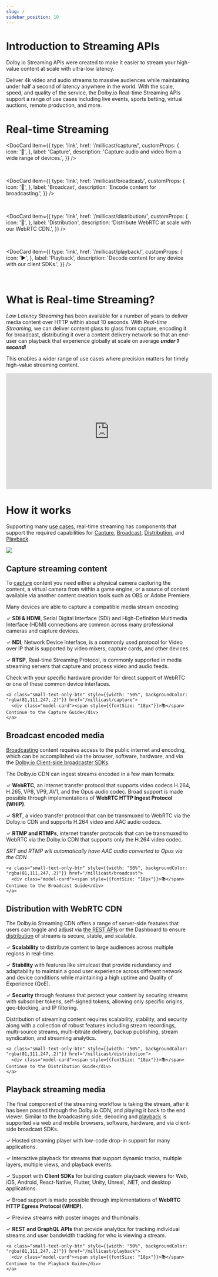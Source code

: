 ```yaml
---
slug: /
sidebar_position: 10
---
```


# Introduction to Streaming APIs


Dolby.io Streaming APIs were created to make it easier to stream your high-value content at scale with ultra-low latency.

Deliver 4k video and audio streams to massive audiences while maintaining under half a second of latency anywhere in the world. With the scale, speed, and quality of the service, the Dolby.io Real-time Streaming APIs support a range of use cases including live events, sports betting, virtual auctions, remote production, and more.

# Real-time Streaming

<DocCard item={{
    type: 'link',
    href: '/millicast/capture/',
    customProps: {
        icon: '🎥',
    },
    label: 'Capture',
    description: 'Capture audio and video from a wide range of devices.',
  }} />

<br />

<DocCard item={{
    type: 'link',
    href: '/millicast/broadcast/',
    customProps: {
        icon: '📡',
    },
    label: 'Broadcast',
    description: 'Encode content for broadcasting.',
  }} />

<br />

<DocCard item={{
    type: 'link',
    href: '/millicast/distribution/',
    customProps: {
        icon: '🚚',
    },
    label: 'Distribution',
    description: 'Distribute WebRTC at scale with our WebRTC CDN.',
  }} />

<br />

<DocCard item={{
    type: 'link',
    href: '/millicast/playback/',
    customProps: {
        icon: '▶️',
    },
    label: 'Playback',
    description: 'Decode content for any device with our client SDKs.',
  }} />

<br />

# What is Real-time Streaming?

_Low Latency Streaming_ has been available for a number of years to deliver media content over HTTP within about 10 seconds. With _Real-time Streaming_, we can deliver content glass to glass from capture, encoding it for broadcast, distributing it over a content delivery network so that an end-user can playback that experience globally at scale on average _**under 1 second**_!

This enables a wider range of use cases where precision matters for timely high-value streaming content.

<iframe width="560" height="315" src="https://www.youtube.com/embed/rxjlxHNMmdg" title="YouTube video player" frameborder="0" allow="accelerometer; autoplay; clipboard-write; encrypted-media; gyroscope; picture-in-picture; web-share" allowfullscreen></iframe>


# How it works

Supporting many <a href="https://dolby.io/solutions/" target="_blank">use cases</a>, real-time streaming has components that support the required capabilities for [Capture](/millicast/capture/index.mdx), [Broadcast](/millicast/broadcast/index.mdx), [Distribution](/millicast/distribution/index.mdx), and [Playback](/millicast/playback/index.mdx).


![](./assets/img/cf4a8a2a1d8d4b126bd99fd41dd5708b3feefc91c3a0dd364775d9af-dolby-millicast-real-time-streaming-workflow.png)



## Capture streaming content

To [capture](/millicast/broadcast/index.mdx) content you need either a physical camera capturing the content, a virtual camera from within a game engine, or a source of content available via another content creation tools such as OBS or Adobe Premiere.

Many devices are able to capture a compatible media stream encoding:

<div style={{marginLeft: "20px"}}>

✓ **SDI & HDMI**, Serial Digital Interface (SDI) and High-Definition Multimedia Interface (HDMI) connections are common across many professional cameras and capture devices.

✓ **NDI**, Network Device Interface, is a commonly used protocol for Video over IP that is supported by video mixers, capture cards, and other devices.

✓ **RTSP**, Real-time Streaming Protocol, is commonly supported in media streaming servers that capture and process video and audio feeds.

</div>

Check with your specific hardware provider for direct support of WebRTC or one of these common device interfaces.

<div>
  <div class="small-text-only-btn-container">

    <a class="small-text-only-btn" style={{width: "50%", backgroundColor: "rgba(81,111,247,.2)"}} href="/millicast/capture">
      <div class="model-card"><span style={{fontSize: "18px"}}>📚</span> Continue to the Capture Guide</div>
    </a>

  </div>
</div>


## Broadcast encoded media

[Broadcasting](/millicast/broadcast/index.mdx) content requires access to the public internet and encoding, which can be accomplished via the browser, software, hardware, and via the [Dolby.io Client-side broadcaster SDKs](/millicast/client-sdks).

The Dolby.io CDN can ingest streams encoded in a few main formats:

<div style={{marginLeft: "20px"}}>

✓ **WebRTC**, an internet transfer protocol that supports video codecs H.264, H.265, VP8, VP9, AV1, and the Opus audio codec. Broad support is made possible through implementations of **WebRTC HTTP Ingest Protocol (WHIP)**.

✓ **SRT**, a video transfer protocol that can be transmuxed to WebRTC via the Dolby.io CDN and supports H.264 video and AAC audio codecs.

✓ **RTMP and RTMPs**, internet transfer protocols that can be transmuxed to WebRTC via the Dolby.io CDN that supports only the H.264 video codec.

</div>

_SRT and RTMP will automatically have AAC audio converted to Opus via the CDN_

<div>
  <div class="small-text-only-btn-container">

    <a class="small-text-only-btn" style={{width: "50%", backgroundColor: "rgba(81,111,247,.2)"}} href="/millicast/broadcast">
      <div class="model-card"><span style={{fontSize: "18px"}}>📚</span> Continue to the Broadcast Guide</div>
    </a>

  </div>
</div>



## Distribution with WebRTC CDN

The Dolby.io Streaming CDN offers a range of server-side features that users can toggle and adjust via [the REST APIs](/millicast/getting-started/using-rest-apis.md) or the Dashboard to ensure [distribution](/millicast/distribution/index.mdx) of streams is secure, stable, and scalable.

<div style={{marginLeft: "20px"}}>

✓ **Scalability** to distribute content to large audiences across multiple regions in real-time.

✓ **Stability** with features like simulcast that provide redundancy and adaptability to maintain a good user experience across different network and device conditions while maintaining a high uptime and Quality of Experience (QoE).

✓ **Security** through features that protect your content by securing streams with subscriber tokens, self-signed tokens, allowing only specific origins, geo-blocking, and IP filtering.

</div>

Distribution of streaming content requires scalability, stability, and security along with a collection of robust features including stream recordings, multi-source streams, multi-bitrate delivery, backup publishing, stream syndication, and streaming analytics.

<div>
  <div class="small-text-only-btn-container">

    <a class="small-text-only-btn" style={{width: "50%", backgroundColor: "rgba(81,111,247,.2)"}} href="/millicast/distribution">
      <div class="model-card"><span style={{fontSize: "18px"}}>📚</span> Continue to the Distribution Guide</div>
    </a>

  </div>
</div>

## Playback streaming media

The final component of the streaming workflow is taking the stream, after it has been passed through the Dolby.io CDN, and playing it back to the end viewer. Similar to the broadcasting side, decoding and [playback](/millicast/playback/index.mdx) is supported via web and mobile browsers, software, hardware, and via client-side broadcast SDKs.

<div style={{marginLeft: "20px"}}>

✓ Hosted streaming player with low-code drop-in support for many applications.

✓ Interactive playback for streams that support dynamic tracks, multiple layers, multiple views, and playback events.

✓ Support with **Client SDKs** for building custom playback viewers for Web, iOS, Android, React-Native, Flutter, Unity, Unreal, .NET, and desktop applications.

✓ Broad support is made possible through implementations of **WebRTC HTTP Egress Protocol (WHEP)**.

✓ Preview streams with poster images and thumbnails.

✓ **REST and GraphQL APIs** that provide analytics for tracking individual streams and user bandwidth tracking for who is viewing a stream.

</div>

<div>
  <div class="small-text-only-btn-container">

    <a class="small-text-only-btn" style={{width: "50%", backgroundColor: "rgba(81,111,247,.2)"}} href="/millicast/playback">
      <div class="model-card"><span style={{fontSize: "18px"}}>📚</span> Continue to the Playback Guide</div>
    </a>

  </div>
</div>

